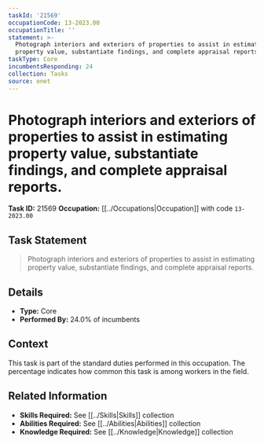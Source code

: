 ```yaml
---
taskId: '21569'
occupationCode: 13-2023.00
occupationTitle: ''
statement: >-
  Photograph interiors and exteriors of properties to assist in estimating
  property value, substantiate findings, and complete appraisal reports.
taskType: Core
incumbentsResponding: 24
collection: Tasks
source: onet
---
```

# Photograph interiors and exteriors of properties to assist in estimating property value, substantiate findings, and complete appraisal reports.

**Task ID:** 21569
**Occupation:** [[../Occupations|Occupation]] with code `13-2023.00`

## Task Statement

> Photograph interiors and exteriors of properties to assist in estimating property value, substantiate findings, and complete appraisal reports.

## Details

- **Type:** Core
- **Performed By:** 24.0% of incumbents

## Context

This task is part of the standard duties performed in this occupation. The percentage indicates how common this task is among workers in the field.

## Related Information

- **Skills Required:** See [[../Skills|Skills]] collection
- **Abilities Required:** See [[../Abilities|Abilities]] collection
- **Knowledge Required:** See [[../Knowledge|Knowledge]] collection

